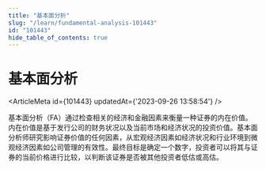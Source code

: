 ```yaml
---
title: "基本面分析"
slug: "/learn/fundamental-analysis-101443"
id: "101443"
hide_table_of_contents: true
---
```



# 基本面分析

<ArticleMeta id={101443} updatedAt={'2023-09-26 13:58:54'} />
<div className='border-solid border-b border-t-0 my-4 border-[var(--ifm-color-gray-300)]' />

基本面分析（FA）通过检查相关的经济和金融因素来衡量一种证券的内在价值。内在价值是基于发行公司的财务状况以及当前市场和经济状况的投资价值。基本面分析师研究影响证券价值的任何因素，从宏观经济因素如经济状况和行业环境到微观经济因素如公司管理的有效性。最终目标是确定一个数字，投资者可以将其与证券的当前价格进行比较，以判断该证券是否被其他投资者低估或高估。
